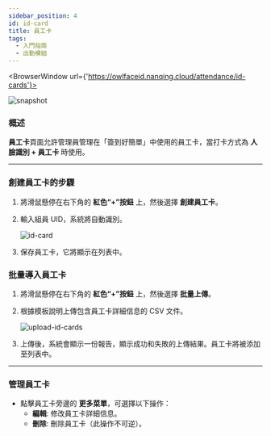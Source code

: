 ```yaml
---
sidebar_position: 4
id: id-card
title: 員工卡
tags:
  - 入門指南
  - 出勤模組
---
```



<BrowserWindow url={'https://owlfaceid.nanqing.cloud/attendance/id-cards'}>

![snapshot](/assets/attendance/id-cards.png)

</BrowserWindow>

### 概述

**員工卡**頁面允許管理員管理在「簽到好簡單」中使用的員工卡，當打卡方式為 **人臉識別 + 員工卡** 時使用。

---

### 創建員工卡的步驟

1. 將滑鼠懸停在右下角的 **紅色“+”按鈕** 上，然後選擇 **創建員工卡**。
2. 輸入組員 UID，系統將自動識別。

   ![id-card](/assets/attendance/id-card.png)

3. 保存員工卡，它將顯示在列表中。

### 批量導入員工卡

1. 將滑鼠懸停在右下角的 **紅色“+”按鈕** 上，然後選擇 **批量上傳**。
2. 根據模板說明上傳包含員工卡詳細信息的 CSV 文件。

   ![upload-id-cards](/assets/attendance/upload-id-cards.png)

3. 上傳後，系統會顯示一份報告，顯示成功和失敗的上傳結果。員工卡將被添加至列表中。

---

### 管理員工卡

- 點擊員工卡旁邊的 **更多菜單**，可選擇以下操作：
  - **編輯**: 修改員工卡詳細信息。
  - **刪除**: 刪除員工卡（此操作不可逆）。

